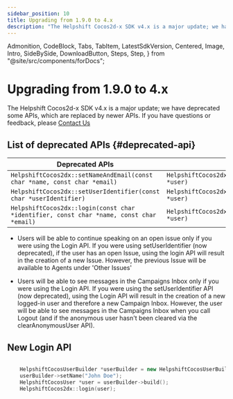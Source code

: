 ```yaml
---
sidebar_position: 10
title: Upgrading from 1.9.0 to 4.x
description: "The Helpshift Cocos2d-x SDK v4.x is a major update; we have deprecated some APIs, which are replaced by newer APIs.If you have questions or feedback, please Contact Us"
---
```


  Admonition,
  CodeBlock,
  Tabs,
  TabItem,
  LatestSdkVersion,
  Centered,
  Image,
  Intro,
  SideBySide,
  DownloadButton,
  Steps,
  Step,
} from "@site/src/components/forDocs";

# Upgrading from 1.9.0 to 4.x

<Intro>

The Helpshift Cocos2d-x SDK v4.x is a major update; we have deprecated some APIs, which are replaced by newer APIs.
If you have questions or feedback, please <a href="https://support.helpshift.com/kb/contact/" target="_blank">Contact Us</a>

</Intro>

## List of deprecated APIs {#deprecated-api}

| Deprecated APIs                                                                         | New API                                              |
| --------------------------------------------------------------------------------------- | ---------------------------------------------------- |
| `HelpshiftCocos2dx::setNameAndEmail(const char *name, const char *email)`               | `HelpshiftCocos2dx::login(HelpshiftCocosUser *user)` |
| `HelpshiftCocos2dx::setUserIdentifier(const char *userIdentifier)`                      | `HelpshiftCocos2dx::login(HelpshiftCocosUser *user)` |
| `HelpshiftCocos2dx::login(const char *identifier, const char *name, const char *email)` | `HelpshiftCocos2dx::login(HelpshiftCocosUser *user)` |

<Admonition type="info" title="Note">

- Users will be able to continue speaking on an open issue only if you were using the Login API. If you were using setUserIdentifier (now deprecated), if the user has an open Issue, using the login API will result in the creation of a new Issue. However, the previous Issue will be available to Agents under 'Other Issues'

- Users will be able to see messages in the Campaigns Inbox only if you were using the Login API. If you were using the setUserIdentifier API (now deprecated), using the Login API will result in the creation of a new logged-in user and therefore a new Campaign Inbox. However, the user will be able to see messages in the Campaigns Inbox when you call Logout (and if the anonymous user hasn't been cleared via the clearAnonymousUser API).

</Admonition>

## New Login API

```cpp

    HelpshiftCocosUserBuilder *userBuilder = new HelpshiftCocosUserBuilder("unique-user-id-746501", "john.doe@app.co");
    userBuilder->setName("John Doe");
    HelpshiftCocosUser *user = userBuilder->build();
    HelpshiftCocos2dx::login(user);
```
